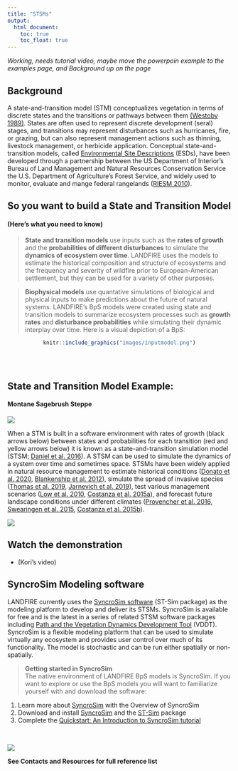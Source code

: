 ```yaml
---
title: "STSMs"
output:
  html_document:
    toc: true
    toc_float: true
---
```


*Working, needs tutorial video, maybe move the powerpoin example to the examples page, and Background up on the page*

## Background

A state-and-transition model (STM) conceptualizes vegetation in terms of discrete states and the transitions or pathways between them [(Westoby 1989)](http://rangelandarchive.ucdavis.edu/files/187350.pdf). States are often used to represent discrete development (seral) stages, and transitions may represent disturbances such as hurricanes, fire, or grazing, but can also represent management actions such as thinning, livestock management, or herbicide application. Conceptual state-and-transition models, called [Environmental Site Descriptions](https://www.nrcs.usda.gov/wps/portal/nrcs/main/national/technical/ecoscience/desc/) (ESDs), have been developed through a partnership between the US Department of Interior’s Bureau of Land Management and Natural Resources Conservation Service the U.S. Department of Agriculture’s Forest Service, and widely used to monitor, evaluate and mange federal rangelands ([RIESM 2010](https://directives.sc.egov.usda.gov/OpenNonWebContent.aspx?content=27123.wba)).

## So you want to build a State and Transition Model
#### (Here's what you need to know)

>**State and transition models** use inputs such as the **rates of growth** and the **probabilities of different disturbances** to simulate the **dynamics of ecosystem over time**. LANDFIRE uses the models to estimate the historical composition and structure of ecosystems and the frequency and severity of wildfire prior to European-American settlement, but they can be used for a variety of other purposes.

>**Biophysical models** use quantative simulations of biological and physical inputs to make predictions about the future of natural systems. LANDFIRE's BpS models were created using state and transition models to summarize ecosystem processes such as **growth rates** and **disturbance probabilities** while simulating their dynamic interplay over time. Here is a visual depiction of a BpS:

<center>
```r
knitr::include_graphics("images/inputmodel.png")

```
</center>
<br>
</br>

## State and Transition Model Example: 

#### Montane Sagebrush Steppe 
![](images/STSMex1.jpg)

When a STM is built in a software environment with rates of growth (black arrows below) between states and probabilities for each transition (red and yellow arrows below) it is known as a state-and-transition simulation model (STSM; [Daniel et al. 2016](https://besjournals.onlinelibrary.wiley.com/doi/pdf/10.1111/2041-210X.12597)). A STSM can be used to simulate the dynamics of a system over time and sometimes space. STSMs have been widely applied in natural resource management to estimate historical conditions ([Donato et al. 2020](https://esajournals.onlinelibrary.wiley.com/doi/epdf/10.1002/eap.2013), [Blankenship et al. 2012](https://www.fs.fed.us/pnw/pubs/pnw_gtr869/pnw_gtr869_004.pdf)), simulate the spread of invasive species ([Thomas et al. 2019](https://www.reabic.net/journals/mbi/2019/1/MBI_2019_CullinaneThomas_etal.pdf), [Jarnevich et al. 2019](https://esajournals.onlinelibrary.wiley.com/doi/full/10.1002/ecs2.2730)), test various management scenarios ([Low et al. 2010](https://www.conservationgateway.org/Documents/Enhanced%20conservation%20action%20planning_assessing%20landscape%20condition.pdf), [Costanza et al. 2015a](https://www.aimspress.com/article/10.3934/environsci.2015.2.180)), and forecast future landscape conditions under different climates ([Provencher et al. 2016](https://www.springer.com/gp/book/9783319249285), [Swearingen et al. 2015](https://www.aimspress.com/fileOther/PDF/environmental/201503737.pdf), [Costanza et al. 2015b](https://www.sciencedirect.com/science/article/pii/S0301479714006112)). 

![](images/STSMex.jpg)

## Watch the demonstration 
- (Kori's video)


## SyncroSim Modeling software

LANDFIRE currently uses the [SyncroSim software](https://syncrosim.com/) (ST-Sim package) as the modeling platform to develop and deliver its STSMs. SyncroSim is available for free and is the latest in a series of related STSM software packages including [Path and the Vegetation Dynamics Development Tool](https://essa.com/explore-essa/tools/vddt/) (VDDT). SyncroSim is a flexible modeling platform that can be used to simulate virtually any ecosystem and provides user control over much of its functionality. The model is stochastic and can be run either spatially or non-spatially. 

>**Getting started in SyncroSim**
<br>
The native environment of LANDFIRE BpS models is SyncroSim. If you want to explore or use the BpS models you will want to familiarize yourself with and download the software:

1. Learn more about [SyncroSim](https://syncrosim.com/) with the Overview of SyncroSim
2. Download and install [SyncroSim](https://syncrosim.com/) and the [ST-Sim](https://syncrosim.com/packages/) package
3. Complete the [Quickstart: An Introduction to SyncroSim tutorial](http://docs.syncrosim.com/getting_started/quickstart.html)

<br>

[![](images/cropped-SyncroSim-Logo.png)](https://syncrosim.com/)
<br>

**See Contacts and Resources for full reference list**

